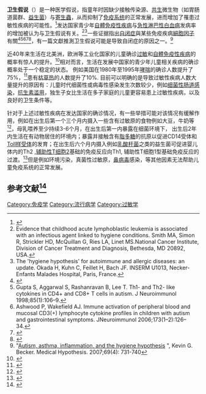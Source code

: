{{medical}}
'''卫生假说'''（{{lang-en|hygiene hypothesis}}）是一种医学假说，指童年时因缺少接触传染源、[[共生|共生]]微生物（如胃肠道菌群、[[益生菌|益生菌]]）与[[寄生蟲|寄生蟲]]，从而抑制了[[免疫系统|免疫系统]]的正常发展，进而增加了罹患过敏性疾病的可能性。<ref>{{cite journal |author=Strachan DP |title=Family size, infection and atopy: the first decade of the "hygiene hypothesis" |journal=Thorax |volume=Suppl 1 |issue=90001 |pages=S2–10 |series=55 |pmid=10943631 |pmc=1765943 |url=http://thorax.bmj.com/cgi/pmidlookup?view=long&pmid=10943631 |doi=10.1136/thorax.55.suppl_1.S2 |date=August 2000 |access-date=2012-01-04 |archive-date=2020-06-12 |archive-url=https://web.archive.org/web/20200612142041/https://thorax.bmj.com/content/55/suppl_1/S2.long |dead-url=yes }}</ref>发达国家青少年[[自體免疫性疾病|自體免疫性疾病]]与[[急性淋巴性白血病|急性淋巴性白血病]]发病率的增加被认为与卫生假说有关。<ref>Evidence that childhood acute lymphoblastic leukemia is associated with an infectious agent linked to hygiene conditions. Smith MA, Simon R, Strickler HD, McQuillan G, Ries LA, Linet MS.National Cancer Institute, Division of Cancer Treatment and Diagnosis, Bethesda, MD 20892, USA.</ref><ref>The 'hygiene hypothesis' for autoimmune and allergic diseases: an update.
Okada H, Kuhn C, Feillet H, Bach JF. INSERM U1013, Necker-Enfants Malades Hospital, Paris, France.
</ref>一些证据指出[[自闭症|自闭症]]與某些免疫疾病[[細胞因子|細胞因子]]有關<ref>{{cite journal | author = Croonenberghs J, Wauters A, Devreese K ''et al.'' | year = 2002 | title = Increased serum albumin, gamma globulin, immunoglobulin IgG, and IgG2 and IgG4 in autism | url =https://archive.org/details/sim_psychological-medicine_2002-11_32_8/page/1457| journal = Psychol Med | volume = 32 | issue = 8| pages = 1457–63 | pmid = 12455944 }}</ref><ref>Gupta S, Aggarwal S, Rashanravan B, Lee T. Th1- and Th2- like cytokines in CD4+ and CD8+ T cells in autism. J Neuroimmunol 1998;85(1):106–9.</ref><ref>Ashwood P, Wakefield AJ. Immune activation of peripheral blood and mucosal CD3(+) lymphocyte cytokine profiles in children with autism and gastrointestinal symptoms. JNeuroimmunol 2006;173(1–2):126–34.</ref><ref>{{cite journal | doi = 10.1016/j.pediatrneurol.2005.03.014 | author = Zimmerman AW, Jyonouchi H, Comi AM ''et al.'' | year = 2005 | title = Cerebrospinal fluid and serum markers of inflammation in autism | url = | journal = Pediatr Neurol | volume = 33 | issue = 3| pages = 195–201 | pmid = 16139734 }}</ref><ref>{{cite journal | doi = 10.1016/j.jneuroim.2005.11.007 | author = Molloy CA, Morrow AL, Meinzen-Derr J ''et al.'' | year = 2006 | title = Elevated cytokine levels in children with autism spectrum disorder | url = | journal = J Neuroimmunol | volume = 172 | issue = 1–2| pages = 198–205 | pmid = 16360218 }}</ref>，有一篇文獻推測卫生假说可能是导致自闭症的原因之一。<ref>"[http://www.grc.nia.nih.gov/branches/rrb/dna/pubs/aaihh.pdf Autism, asthma, inflammation, and the hygiene hypothesis] {{Wayback|url=http://www.grc.nia.nih.gov/branches/rrb/dna/pubs/aaihh.pdf |date=20120105174716 }}", Kevin G. Becker. Medical Hypothesis. 2007;69(4): 731-740</ref>

近40年来生活在北美洲，欧洲等工业化国家的儿童确诊[[过敏|过敏]]和[[自體免疫性疾病|自體免疫性疾病]]的概率有惊人的提升。<ref>{{Cite news|url=https://www.sciencedaily.com/releases/2010/05/100512112320.htm|title=Rate of childhood peanut allergies more than tripled from 1997 to 2008|newspaper=ScienceDaily|accessdate=2018-11-24|language=en|archive-date=2020-10-14|archive-url=https://web.archive.org/web/20201014124800/https://www.sciencedaily.com/releases/2010/05/100512112320.htm|dead-url=no}}</ref>相对而言，生活在发展中国家的青少年儿童相关疾病的确诊概率处于一个稳定的状态。 例如美国在1980年至1995年[[哮喘|哮喘]]的确诊人数提升了75%，<ref>{{Cite news|url=https://childrenallergyclinic.wordpress.com/2010/11/09/asthma-prevalence-and-statistics-2010/|title=Asthma Prevalence and Statistics 1980-2010|author=|date=2010-11-09|work=|newspaper=CHILDREN ALLERGY CENTER|accessdate=2018-11-24|language=en-US|archive-date=2020-11-26|archive-url=https://web.archive.org/web/20201126062617/https://childrenallergyclinic.wordpress.com/2010/11/09/asthma-prevalence-and-statistics-2010/|dead-url=no}}</ref>患有[[過敏性鼻炎|枯草热]]的人数提升了10%. 目前可以明确的是导致过敏性疾病人数大量提升的原因有：儿童时代细菌性或病毒性感染发生次数较少，例如[[腸胃炎|细菌性肠道感染]]，[[抗生素滥用|抗生素滥用]]，独生子女比生活在多子家庭的儿童更容易患上过敏性疾病，以及良好的卫生条件等。

针对于上述过敏性疾病在发达国家的确诊情况，有一些举措可能对该情况有缓解作用，例如在出生后第一个三个月内摄入一些含有过敏原的食物例如大豆，牛奶等<ref>{{Cite journal|title=Early exposure to food and food allergy in children|url=https://www.ncbi.nlm.nih.gov/pmc/articles/PMC4046529/|last=Chin|first=Benetta|last2=Chan|first2=Edmond S.|date=2014-4|journal=Canadian Family Physician|issue=4|volume=60|pages=338–339|issn=0008-350X|pmc=4046529|pmid=24733323|last3=Goldman|first3=Ran D.|access-date=2018-11-24|archive-date=2022-05-22|archive-url=https://web.archive.org/web/20220522052946/https://www.ncbi.nlm.nih.gov/pmc/articles/PMC4046529/}}</ref>，母乳喂养至少持续3-6个月，在出生后第一内暴露在细菌环境下， 出生后2年内生活在有动物居住的环境内；暴露并接触含有[[脂多糖|脂多糖]]的抗原以促进CD14受体和[[Toll样受体|Toll样受体]]的发育；在出生后六个月内摄入例如[[乳桿菌屬|乳酸杆菌]]之类的益生菌可促进婴儿体内的Th2 ,[[輔助型T細胞|辅助性T细胞2]]基础的免疫反应向Th1, 辅助性T细胞1型基础免疫反应的过渡。<ref>{{Cite web|url=https://www.aaaai.org/conditions-and-treatments/library/allergy-library/prevention-of-allergies-and-asthma-in-children|title=PREVENTION OF ALLERGIES AND ASTHMA IN CHILDREN|accessdate=|author=Thanai Pongdee, MD, FAAAA|date=|publisher=|archive-date=2021-02-10|archive-url=https://web.archive.org/web/20210210234313/https://www.aaaai.org/conditions-and-treatments/library/allergy-library/prevention-of-allergies-and-asthma-in-children|dead-url=no}}</ref>但是例如环境污染，真菌性过敏原，[[鼻病毒|鼻病毒]]感染，等其他因素无法帮助儿童免疫系统的正常发展。

== 参考文献<ref>{{Cite journal|title=Food allergies in developing and emerging economies: need for comprehensive data on prevalence rates|url=https://ctajournal.biomedcentral.com/articles/10.1186/2045-7022-2-25|last=Boye|first=Joyce Irene|date=2012|journal=Clinical and Translational Allergy|issue=1|doi=10.1186/2045-7022-2-25|volume=2|pages=25|language=En|issn=2045-7022|pmc=3551706|pmid=23256652|access-date=2018-11-24|archive-date=2021-02-22|archive-url=https://web.archive.org/web/20210222222113/https://ctajournal.biomedcentral.com/articles/10.1186/2045-7022-2-25|dead-url=no}}</ref>==
{{Reflist|2}}

[[Category:免疫学|Category:免疫学]]
[[Category:流行病学|Category:流行病学]]
[[Category:过敏学|Category:过敏学]]